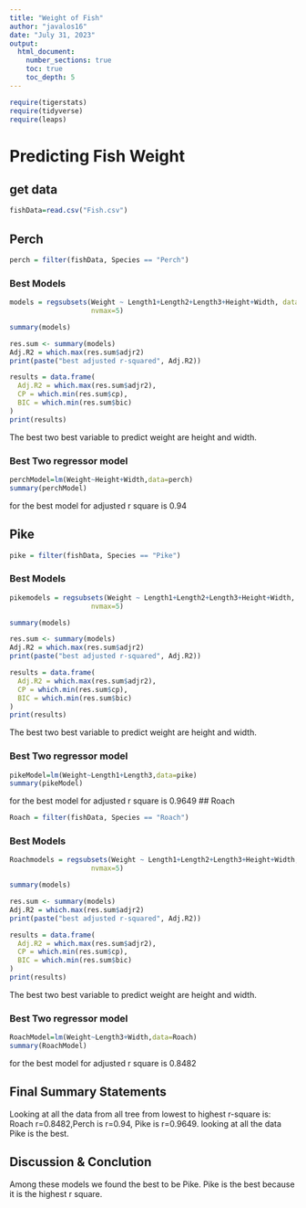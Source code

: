 ```yaml
---
title: "Weight of Fish"
author: "javalos16"
date: "July 31, 2023"  
output: 
  html_document:
    number_sections: true
    toc: true
    toc_depth: 5
---
```



```r
require(tigerstats)
require(tidyverse)
require(leaps)
```

# Predicting Fish Weight
## get data
```r
fishData=read.csv("Fish.csv")
```


## Perch
```r
perch = filter(fishData, Species == "Perch")
```

### Best Models
```r
models = regsubsets(Weight ~ Length1+Length2+Length3+Height+Width, data=perch,
                    nvmax=5)

summary(models)

res.sum <- summary(models)
Adj.R2 = which.max(res.sum$adjr2)
print(paste("best adjusted r-squared", Adj.R2))

results = data.frame(
  Adj.R2 = which.max(res.sum$adjr2),
  CP = which.min(res.sum$cp),
  BIC = which.min(res.sum$bic)
)
print(results)

```

The best two best variable to predict weight are height and width.

### Best Two regressor model

```r
perchModel=lm(Weight~Height+Width,data=perch)
summary(perchModel)
```

for the best model for adjusted r square is 0.94

## Pike
```r
pike = filter(fishData, Species == "Pike")
```


### Best Models
```r
pikemodels = regsubsets(Weight ~ Length1+Length2+Length3+Height+Width, data=pike,
                    nvmax=5)

summary(models)

res.sum <- summary(models)
Adj.R2 = which.max(res.sum$adjr2)
print(paste("best adjusted r-squared", Adj.R2))

results = data.frame(
  Adj.R2 = which.max(res.sum$adjr2),
  CP = which.min(res.sum$cp),
  BIC = which.min(res.sum$bic)
)
print(results)

```

The best two best variable to predict weight are height and width.


### Best Two regressor model

```r
pikeModel=lm(Weight~Length1+Length3,data=pike)
summary(pikeModel)
```

for the best model for adjusted r square is 0.9649
## Roach

```r
Roach = filter(fishData, Species == "Roach")
```

### Best Models

```r
Roachmodels = regsubsets(Weight ~ Length1+Length2+Length3+Height+Width, data=Roach,
                    nvmax=5)

summary(models)

res.sum <- summary(models)
Adj.R2 = which.max(res.sum$adjr2)
print(paste("best adjusted r-squared", Adj.R2))

results = data.frame(
  Adj.R2 = which.max(res.sum$adjr2),
  CP = which.min(res.sum$cp),
  BIC = which.min(res.sum$bic)
)
print(results)

```

The best two best variable to predict weight are height and width.


### Best Two regressor model

```r
RoachModel=lm(Weight~Length3+Width,data=Roach)
summary(RoachModel)
```

for the best model for adjusted r square is 0.8482

## Final Summary Statements

Looking at all the data from all tree from lowest to highest  r-square  is: Roach r=0.8482,Perch is r=0.94, Pike is r=0.9649. looking at all the data Pike is the best.

## Discussion & Conclution 

Among these models we found the best to be Pike. Pike is the best because it is the highest r square.
